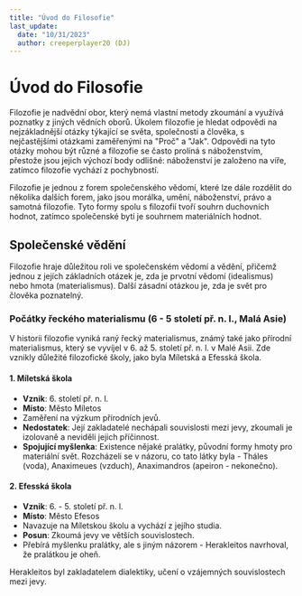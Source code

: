 ```yaml
---
title: "Úvod do Filosofie"
last_update:
  date: "10/31/2023"
  author: creeperplayer20 (DJ)
---
```


# Úvod do Filosofie

Filozofie je nadvědní obor, který nemá vlastní metody zkoumání a využívá poznatky z jiných vědních oborů. Úkolem filozofie je hledat odpovědi na nejzákladnější otázky týkající se světa, společnosti a člověka, s nejčastějšími otázkami zaměřenými na "Proč" a "Jak". Odpovědi na tyto otázky mohou být různé a filozofie se často prolíná s náboženstvím, přestože jsou jejich výchozí body odlišné: náboženství je založeno na víře, zatímco filozofie vychází z pochybností.

Filozofie je jednou z forem společenského vědomí, které lze dále rozdělit do několika dalších forem, jako jsou morálka, umění, náboženství, právo a samotná filozofie. Tyto formy spolu s filozofií tvoří souhrn duchovních hodnot, zatímco společenské bytí je souhrnem materiálních hodnot.

## Společenské vědění
Filozofie hraje důležitou roli ve společenském vědomí a vědění, přičemž jednou z jejích základních otázek je, zda je prvotní vědomí (idealismus) nebo hmota (materialismus). Další zásadní otázkou je, zda je svět pro člověka poznatelný.

### Počátky řeckého materialismu (6 - 5 století př. n. l., Malá Asie)
V historii filozofie vyniká raný řecký materialismus, známý také jako přírodní materialismus, který se vyvíjel v 6. až 5. století př. n. l. v Malé Asii. Zde vznikly důležité filozofické školy, jako byla Míletská a Efesská škola.

#### 1. Míletská škola
- **Vznik**: 6. století př. n. l.
- **Místo**: Město Míletos
- Zaměření na výzkum přírodních jevů.
- **Nedostatek**: Její zakladatelé nechápali souvislosti mezi jevy, zkoumali je izolovaně a neviděli jejich příčinnost.
- **Spojující myšlenka**: Existence nějaké pralátky, původní formy hmoty pro materiální svět. Rozcházeli se v názoru, co tato látky byla - Tháles (voda), Anaximeues (vzduch), Anaximandros (apeiron - nekonečno).

#### 2. Efesská škola
- **Vznik**: 6. - 5. století př. n. l.
- **Místo**: Město Efesos
- Navazuje na Míletskou školu a vychází z jejího studia.
- **Posun**: Zkoumá jevy ve větších souvislostech.
- Přebírá myšlenku pralátky, ale s jiným názorem - Herakleitos navrhoval, že pralátkou je oheň.

Herakleitos byl zakladatelem dialektiky, učení o vzájemných souvislostech mezi jevy.